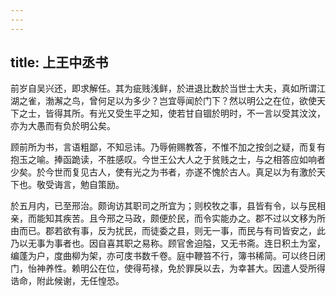 ```yaml
---
---
---
```

title: 上王中丞书
---



前岁自吴兴还，即求解任。其为疵贱浅鲜，於进退比数於当世士大夫，真如所谓江湖之雀，渤澥之鸟，曾何足以为多少？岂宜辱闻於门下？然以明公之在位，欲使天下之士，皆得其所。有光又受生平之知，使若甘自锢於明时，不一言以受其汶汶，亦为大愚而有负於明公矣。

顾前所为书，言语粗鄙，不知忌讳。乃辱俯赐教答，不惟不加之按剑之疑，而复有抱玉之喻。捧函跪读，不胜感叹。今世王公大人之于贫贱之士，与之相答应如响者少矣。於今世而复见古人，使有光之为书者，亦遂不愧於古人。真足以为有激於天下也。敬受诲言，勉自策励。

於五月内，已至邢治。颇询访其职司之所宜为；则校牧之事，县皆有令，以与民相亲，而能知其疾苦。且今邢之马政，颇便於民，而令实能办之。郡不过以文移为所由而已。郡若欲有事，反为扰民，而徒委之县，则无一事，而民与有司皆安之，此乃以无事为事者也。因自喜其职之易称。顾官舍迫隘，又无书斋。连日积土为室，编蓬为户，度曲柳为架，亦可庋书数千卷。庭中鞭笞不行，簿书稀简。可以终日闭门，怡神养性。赖明公在位，使得苟禄，免於罪戾以去，为幸甚大。因遣人受所得诰命，附此候谢，无任惶恐。